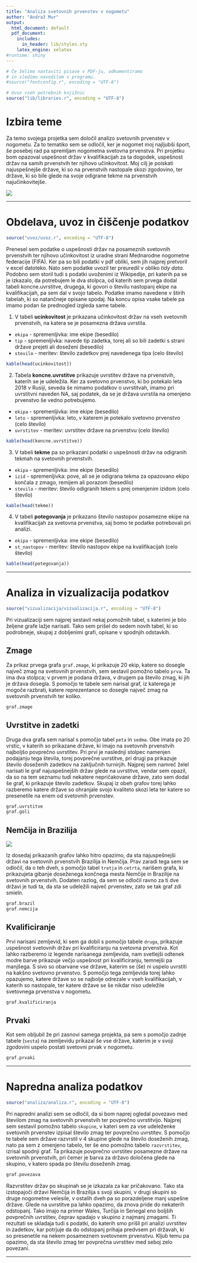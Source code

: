 ```yaml
---
title: "Analiza svetovnih prvenstev v nogometu"
author: "Andraž Mur"
output:
  html_document: default
  pdf_document:
    includes:
      in_header: lib/styles.sty
    latex_engine: xelatex
#runtime: shiny
---
```


```r
# Če želimo nastaviti pisave v PDF-ju, odkomentiramo
# in sledimo navodilom v programu.
#source("fontconfig.r", encoding = "UTF-8")

# Uvoz vseh potrebnih knjižnic
source("lib/libraries.r", encoding = "UTF-8")
```

# Izbira teme

Za temo svojega projetka sem določil analizo svetovnih prvenstev v nogometu. Za to tematiko sem se odločil, ker je nogomet moj najljubši šport, še posebej rad pa spremljam nogometna svetovna prvenstva. Pri projetku bom opazoval uspešnost držav v kvalifikacijah za ta dogodek, uspešnost držav na samih prvenstvih ter njihovo učinkovitost. Moj cilj je poiskati najuspešnejše države, ki so na prvenstvih nastopale skozi zgodovino, ter države, ki so bile glede na svoje odigrane tekme na prvenstvih najučinkovitejše.

![](http://4.bp.blogspot.com/-rygCzSqBtg8/U423cS-NkrI/AAAAAAAAGvw/-493uWUBc2c/s1600/2014-worldcup-football-fifa-football-worldcup-fifa-worldcup-football-worldcup-live-worldcup-2014-worldcup-live.jpg)

***

# Obdelava, uvoz in čiščenje podatkov

```r
source("uvoz/uvoz.r", encoding = "UTF-8")
```


Prenesel sem podatke o uspešnosti držav na posameznih svetovnih prvenstvih ter njihovo učinkovitost iz uradne strani Mednarodne nogometne federacije (FIFA). Ker pa so bili podatki v pdf obliki, sem jih najprej pretvoril v excel datoteko. Nato sem podatke uvozil ter preuredil v obliko *tidy data*. Podobno sem storil tudi s podatki uvoženimi iz Wikipedije, pri katerih pa se je izkazalo, da potrebujem le dva stolpca, od katerih sem prvega dodal tabeli koncne.uvrstitve, drugega, ki govori o številu nastopanj ekipe na kvalifikacijah, pa sem dal v svojo tabelo. Podatke imamo navedene v štirih tabelah, ki so natančneje opisane spodaj. Na koncu opisa vsake tabele pa imamo podan še prednogled izgleda same tabele.


1. V tabeli **ucinkovitost** je prikazana učinkovitost držav na vseh svetovnih prvenstvih, na katera se je posamezna država uvrstila.
- `ekipa` - spremenljivka: ime ekipe (besedilo)
- `tip` - spremenljivka: navede tip zadetka, torej ali so bili zadetki s strani države prejeti ali doseženi (besedilo)
- `stevilo` - meritev: število zadetkov prej navedenega tipa (celo število)

```r
kable(head(ucinkovitost))
```

2. Tabela **koncne.uvrstitve** prikazuje uvrstitev države na prvenstvih, katerih se je udeležila. Ker za svetovno prvenstvo, ki bo potekalo leta 2018 v Rusiji, seveda še nimamo podatkov o uvrstitvah, imamo pri uvrstitvni naveden NA, saj podatek, da se je država uvrstila na omenjeno prvenstvo še vedno potrebujemo.
- `ekipa` - spremenljivka: ime ekipe (besedilo)
- `leto` - spremenljivka: leto, v katerem je potekalo svetovno prvenstvo (celo število)
- `uvrstitev` - meritev: uvrstitev države na prvenstvu (celo število)

```r
kable(head(koncne.uvrstitve))
```


3. V tabeli **tekme** pa so prikazani podatki o uspešnosti držav na odigranih tekmah na svetovnih prvenstvih.
- `ekipa` - spremenljivka: ime ekipe (besedilo)
- `izid` - spremenljivka: pove, ali se je odigrana tekma za opazovano ekipo končala z zmago, remijem ali porazom (besedilo)
- `stevilo` - meritev: število odigranih tekem s prej omenjenim izidom (celo število)

```r
kable(head(tekme))
```


4. V tabeli **potegovanja** je prikazano število nastopov posamezne ekipe na kvalifikacijah za svetovna prvenstva, saj bomo te podatke potrebovali pri analizi.
- `ekipa` - spremenljivka: ime ekipe (besedilo)
- `st_nastopov` - meritev: število nastopov ekipe na kvalifikacijah (celo število)

```r
kable(head(potegovanja))
```

***

# Analiza in vizualizacija podatkov

```r
source("vizualizacija/vizualizacija.r", encoding = "UTF-8")
```

Pri vizualizaciji sem najprej sestavil nekaj pomožnih tabel, s katerimi je bilo željene grafe lažje narisati. Tako sem prišel do sedem novih tabel, ki so podrobneje, skupaj z dobljenimi grafi, opisane v spodnjih odstavkih.

## Zmage
Za prikaz prvega grafa `graf.zmage`, ki prikazuje 20 ekip, katere so dosegle največ zmag na svetovnih prvenstvih, sem sestavil pomožno tabelo `prva`. Ta ima dva stolpca; v prvem je podana država, v drugem pa število zmag, ki jih je država dosegla. S pomočjo te tabele sem narisal graf, iz katerega je mogoče razbrati, katere reprezentance so dosegle največ zmag na svetovnih prvenstvih ter koliko.

```r
graf.zmage
```

## Uvrstitve in zadetki
Druga dva grafa sem narisal s pomočjo tabel `peta` in `sedma`. Obe imata po 20 vrstic, v katerih so prikazane države, ki imajo na svetovnih prvenstvih najboljšo povprečno uvrstitev. Pri prvi je naslednji stolpec namenjen podajanju tega števila, torej povprečne uvrstitve, pri drugi pa prikazuje število doseženih zadetkov na zaključnih turnirjih. Najprej sem namreč želel narisati le graf najuspešnejših držav glede na uvrstitve, vendar sem opazil, da so na tem seznamu tudi nekatere nepričakovane države, zato sem dodal še graf, ki prikazuje število zadetkov. Skupaj iz obeh grafov torej lahko razberemo katere države so ohranjale svojo kvaliteto skozi leta ter katere so presenetile na enem od svetovnih prvenstev.

```r
graf.uvrstitve
graf.goli
```

## Nemčija in Brazilija

![](http://www.hessetrindade.com.br/ingles/wpimages/wp9c02e8cb_05_06.jpg)


Iz dosedaj prikazanih grafov lahko hitro opazimo, da sta najuspešnejši državi na svetovnih prvenstvih Brazilija in Nemčija. Prav zaradi tega sem se odločil, da o teh dveh, s pomočjo tabel `tretja` in `cetrta`, narišem grafa, ki prikazujeta gibanje doseženega končnega mesta Nemčije in Brazilije na svetovnih prvenstvih. Dodaten razlog, da sem se odločil ravno za ti dve državi je tudi ta, da sta se udeležili največ prvenstev, zato se tak graf zdi smieln.

```r
graf.brazil
graf.nemcija
```


## Kvalificiranje
Prvi narisani zemljevid, ki sem ga dobil s pomočjo tabele `druga`, prikazuje uspešnost svetovnih držav pri kvalificiranju na svetovna prvenstva. Kot lahko razberemo iz legende narisanega zemljevida, nam svetlejši odtenek modre barve prikazuje večjo uspešnost pri kvalificiranju, temnejši pa manjšega. S sivo so obarvane vse države, katerim se (še) ni uspelo uvrstiti na kakšno svetovno prvenstvo. S pomočjo tega zemljevida torej lahko opazujemo, katere države so se najbolje odrezale v vseh kvalifikacijah, v katerih so nastopale, ter katere države se še nikdar niso udeležile svetovnega prvenstva v nogometu.

```r
graf.kvalificiranja
```

## Prvaki
Kot sem obljubil že pri zasnovi samega projekta, pa sem s pomočjo zadnje tabele (`sesta`) na zemljevidu prikazal še vse države, katerim je v svoji zgodovini uspelo postati svetovni prvak v nogometu.

```r
graf.prvaki
```

***
  
# Napredna analiza podatkov
  
```r
source("analiza/analiza.r", encoding = "UTF-8")
```

Pri napredni analizi sem se odločil, da si bom naprej ogledal povezavo med številom zmag na svetovnih prvenstvih ter povprečno uvrstitvijo. Najprej sem sestavil pomožno tabelo `skupine`, v kateri sem za vse udeleženke svetovnih prvenstev izpisal število zmag ter povprečno uvrstitev. S pomočjo te tabele sem države razvrstil v 4 skupine glede na število doseženih zmag, nato pa sem z omenjeno tabelo, ter še eno pomožno tabelo `razvrstitev`, izrisal spodnji graf. Ta prikazuje povprečno uvrstitev posamezne države na svetovnih prvenstvih, pri čemer je barva za državo določena glede na skupino, v katero spada po številu doseženih zmag.

```r
graf.povezava
```

Razvrstitev držav po skupinah se je izkazala za kar pričakovano. Tako sta izstopajoči državi Nemčija in Brazilija s svoji skupini, v drugi skupini so druge nogometne velesile, v ostalih dveh pa so porazdeljene manj uspešne države. Glede na uvrstitve pa lahko opazimo, da znova pride do nekaterih odstopanj. Tako imajo na primer Wales, Turčija in Senegal eno boljših povprečnih uvrstitev, čeprav spadajo v skupino z najmanj zmagami. Ti rezultati se skladaja tudi s podatki, do katerih smo prišli pri analizi uvrstitev in zadetkov, kar potrjuje da do odstopanj prihaja predvsem pri državah, ki so presenetile na nekem posameznem svetovnem prvenstvu. Kljub temu pa opazimo, da sta število zmag ter povprečna uvrstitev med seboj zelo povezani.

***